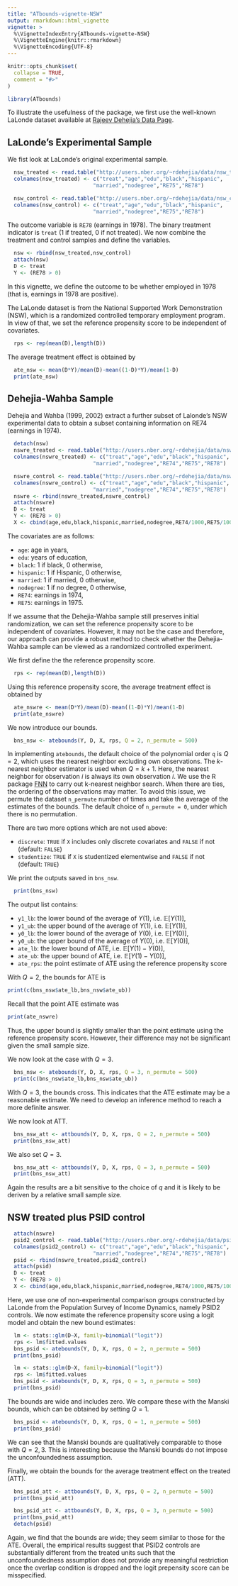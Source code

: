 ```yaml
---
title: "ATbounds-vignette-NSW"
output: rmarkdown::html_vignette
vignette: >
  %\VignetteIndexEntry{ATbounds-vignette-NSW}
  %\VignetteEngine{knitr::rmarkdown}
  %\VignetteEncoding{UTF-8}
---
```


```r
knitr::opts_chunk$set(
  collapse = TRUE,
  comment = "#>"
)
```

```r
library(ATbounds)
```

To illustrate the usefulness of the package, we first use the well-known LaLonde dataset available at [Rajeev Dehejia's Data Page](http://users.nber.org/~rdehejia/nswdata2.html).

## LaLonde's Experimental Sample 

We fist look at LaLonde's original experimental sample. 

```r
  nsw_treated <- read.table("http://users.nber.org/~rdehejia/data/nsw_treated.txt")
  colnames(nsw_treated) <- c("treat","age","edu","black","hispanic",
                           "married","nodegree","RE75","RE78")

  nsw_control <- read.table("http://users.nber.org/~rdehejia/data/nsw_control.txt")
  colnames(nsw_control) <- c("treat","age","edu","black","hispanic",
                           "married","nodegree","RE75","RE78")

```

The outcome variable is `RE78` (earnings in 1978). The binary treatment indicator is `treat` (1 if treated, 0 if not treated). We now combine the treatment and control samples and define the variables.

```r
  nsw <- rbind(nsw_treated,nsw_control)
  attach(nsw)
  D <- treat  
  Y <- (RE78 > 0) 
```

In this vignette, we define the outcome to be whether employed in 1978 (that is, earnings in 1978 are positive). 

The LaLonde dataset is from the National Supported Work Demonstration (NSW), which is a randomized controlled temporary employment program. 
In view of that, we set the reference propensity score to be independent of covariates. 

```r
  rps <- rep(mean(D),length(D))  
```

The average treatment effect is obtained by 

```r
  ate_nsw <- mean(D*Y)/mean(D)-mean((1-D)*Y)/mean(1-D)
  print(ate_nsw)
```

## Dehejia-Wahba Sample 

Dehejia and Wahba (1999, 2002) extract a further subset of Lalonde's NSW experimental data to obtain a subset containing information on RE74 (earnings in 1974). 

```r
  detach(nsw)
  nswre_treated <- read.table("http://users.nber.org/~rdehejia/data/nswre74_treated.txt")
  colnames(nswre_treated) <- c("treat","age","edu","black","hispanic",
                           "married","nodegree","RE74","RE75","RE78")

  nswre_control <- read.table("http://users.nber.org/~rdehejia/data/nswre74_control.txt")
  colnames(nswre_control) <- c("treat","age","edu","black","hispanic",
                           "married","nodegree","RE74","RE75","RE78")
  nswre <- rbind(nswre_treated,nswre_control)
  attach(nswre)
  D <- treat  
  Y <- (RE78 > 0) 
  X <- cbind(age,edu,black,hispanic,married,nodegree,RE74/1000,RE75/1000)
```

The covariates are as follows:

* `age`: age in years,
* `edu`:  years of education,
* `black`: 1 if black, 0 otherwise, 
* `hispanic`: 1 if Hispanic, 0 otherwise, 
* `married`: 1 if married, 0 otherwise, 
* `nodegree`: 1 if no degree, 0 otherwise, 
* `RE74`: earnings in 1974, 
* `RE75`: earnings in 1975. 

If we assume that the Dehejia-Wahba sample still preserves initial randomization, we can
set the reference propensity score to be independent of covariates. However, it may not be the case and therefore, our approach can provide a robust method to check whether the Dehejia-Wahba sample can be viewed as a randomized controlled experiment. 

We first define the the reference propensity score.

```r
  rps <- rep(mean(D),length(D))  
```

Using this reference propensity score, the average treatment effect is obtained by 

```r
  ate_nswre <- mean(D*Y)/mean(D)-mean((1-D)*Y)/mean(1-D)
  print(ate_nswre)
```

We now introduce our bounds. 

```r
  bns_nsw <- atebounds(Y, D, X, rps, Q = 2, n_permute = 500)
```

In implementing `atebounds`, the default choice of the polynomial order `q` is $Q = 2$, which uses the nearest neighbor excluding own observations. The $k$-nearest neighbor estimator is used when $Q = k+1$. Here, the nearest neighbor for observation $i$ is always its own observation $i$. We use the R package [FNN](https://CRAN.R-project.org/package=FNN) to carry out k-nearest neighbor search. When there are ties, the ordering of the observations may matter. To avoid this issue, we permute the dataset `n_permute` number of times and take the average of the estimates of the bounds. The default choice of `n_permute = 0`, under which there is no permutation. 

There are two more options which are not used above:

* `discrete`: `TRUE` if `X` includes only discrete covariates and `FALSE` if not (default: `FALSE`)
* `studentize`: `TRUE` if `X` is studentized elementwise and `FALSE` if not (default: `TRUE`)

We print the outputs saved in `bns_nsw`.

```r
  print(bns_nsw)
```

The output list contains: 

* `y1_lb`: the lower bound of the average of $Y(1)$, i.e. $\mathbb{E}[Y(1)]$,
* `y1_ub`: the upper bound of the average of $Y(1)$, i.e. $\mathbb{E}[Y(1)]$,
* `y0_lb`: the lower bound of the average of $Y(0)$, i.e. $\mathbb{E}[Y(0)]$,
* `y0_ub`: the upper bound of the average of $Y(0)$, i.e. $\mathbb{E}[Y(0)]$,
* `ate_lb`: the lower bound of ATE, i.e. $\mathbb{E}[Y(1) - Y(0)]$,
* `ate_ub`: the upper bound of ATE, i.e. $\mathbb{E}[Y(1) - Y(0)]$,
* `ate_rps`: the point estimate of ATE using the reference propensity score
 
With $Q=2$, the bounds for ATE is
```r
print(c(bns_nsw$ate_lb,bns_nsw$ate_ub))
```

Recall that the point ATE estimate was

```r
print(ate_nswre)
```

Thus, the upper bound is slightly smaller than the point estimate using the reference propensity score. However, their difference may not be significant given the small sample size.

We now look at the case with $Q=3$.

```r
  bns_nsw <- atebounds(Y, D, X, rps, Q = 3, n_permute = 500)
  print(c(bns_nsw$ate_lb,bns_nsw$ate_ub))
```

With $Q=3$, the bounds cross. This indicates that the ATE estimate may be a reasonable estimate. We need to develop an inference method to reach a more definite answer.

We now look at ATT.

```r
  bns_nsw_att <- attbounds(Y, D, X, rps, Q = 2, n_permute = 500)
  print(bns_nsw_att)
```

We also set $Q=3$.

```r
  bns_nsw_att <- attbounds(Y, D, X, rps, Q = 3, n_permute = 500)
  print(bns_nsw_att)
```

Again the results are a bit sensitive to the choice of $q$ and it is likely to be deriven by a relative small sample size.

<!-- Notice that `bns_nsw$y1_lb` is equal to `bns_nsw$y1_ub` above. This is because it turns out that the estimated upper bound was smaller than the estimated lower bound, which indicates that $\mathbb{E}[Y(1)]$ may be point-identified, that is, the assumed reference propensity score is correctly specified. If this happens, we assign the following for both the upper and lower bounds: -->
<!-- $$ -->
<!-- \widehat{\mathbb{E} [Y(1) ]} = \frac{1}{n} \sum_{i=1}^n \frac{D_i Y_i}{p_*(X_i)}, -->
<!-- $$ -->
<!-- where $p_*(\cdot)$ is the reference propensity score. On the other hand, `bns_nsw$y0_lb` is indeed smaller than `bns_nsw$y0_ub`. Finally, we obtain the lower bound for ATE by -->
<!-- `ate_lb = y1_lb - y0_ub` and the upper bound by  -->
<!-- `ate_ub = y1_ub - y0_lb`.  -->

<!-- We find that the estimated bounds for ATE are tight and includes `ate_rps`, as expected since the assumed reference propensity score is correctly specified. -->

## NSW treated plus PSID control 


```r
  attach(nswre)
  psid2_control <- read.table("http://users.nber.org/~rdehejia/data/psid2_controls.txt")
  colnames(psid2_control) <- c("treat","age","edu","black","hispanic",
                           "married","nodegree","RE74","RE75","RE78")
  psid <- rbind(nswre_treated,psid2_control)
  attach(psid)
  D <- treat  
  Y <- (RE78 > 0) 
  X <- cbind(age,edu,black,hispanic,married,nodegree,RE74/1000,RE75/1000)
```

Here, we use one of non-experimental comparison groups constructed by LaLonde from the Population Survey of Income Dynamics, namely PSID2 controls. 
We now estimate the reference propensity score using a logit model and obtain the new bound estimates:

```r
  lm <- stats::glm(D~X, family=binomial("logit"))
  rps <- lm$fitted.values
  bns_psid <- atebounds(Y, D, X, rps, Q = 2, n_permute = 500)
  print(bns_psid)
```

```r
  lm <- stats::glm(D~X, family=binomial("logit"))
  rps <- lm$fitted.values
  bns_psid <- atebounds(Y, D, X, rps, Q = 3, n_permute = 500)
  print(bns_psid)
```

The bounds are wide and includes zero. We compare these with the Manski bounds, which can be obtained by setting $Q = 1$. 

```r
  bns_psid <- atebounds(Y, D, X, rps, Q = 1, n_permute = 500)
  print(bns_psid)
```

We can see that the Manski bounds are qualitatively comparable to those with $Q = 2,3$. This is interesting because the Manski bounds do not impose the unconfoundedness assumption.   

Finally, we obtain the bounds for the average treatment effect on the treated (ATT).

```r
  bns_psid_att <- attbounds(Y, D, X, rps, Q = 2, n_permute = 500)
  print(bns_psid_att)
```

```r
  bns_psid_att <- attbounds(Y, D, X, rps, Q = 3, n_permute = 500)
  print(bns_psid_att)
  detach(psid)
```

Again, we find that the bounds are wide; they seem similar to those for the ATE. 
Overall, the empirical results suggest that PSID2 controls are substantially different from the treated units such that the unconfoundedness assumption does not provide any meaningful restriction once the overlap condition is dropped and the logit prepensity score can be misspecified.
